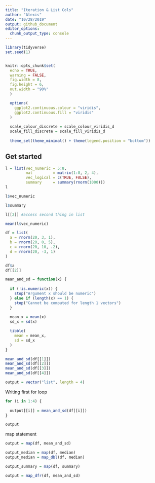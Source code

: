 ```yaml
---
title: "Iteration & List Cols"
author: "Alexis"
date: "10/28/2019"
output: github_document
editor_options: 
  chunk_output_type: console
---
```


```r
library(tidyverse)
set.seed(1)


knitr::opts_chunk$set(
  echo = TRUE,
  warning = FALSE,
  fig.width = 8,
  fig.height = 6,
  out.width = "90%"
  )

  options(
    ggplot2.continuous.colour = "viridis",
    ggplot2.continuous.fill = "viridis"
  )
  
  scale_colour_discrete = scale_colour_viridis_d
  scale_fill_discrete = scale_fill_viridis_d
  
  theme_set(theme_minimal() + theme(legend.position = "bottom"))
```

## Get started

```r
l = list(vec_numeric = 5:8,
         mat         = matrix(1:8, 2, 4),
         vec_logical = c(TRUE, FALSE),
         summary     = summary(rnorm(1000)))
l
```


```r
l$vec_numeric

l$summary

l[[2]] #access second thing in list

mean(l$vec_numeric)
```


```r
df = list(
  a = rnorm(20, 3, 1),
  b = rnorm(20, 0, 5),
  c = rnorm(20, 10, .2),
  d = rnorm(20, -3, 1)
)

df$a
df[[2]]
```


```r
mean_and_sd = function(x) {
  
  if (!is.numeric(x)) {
    stop("Argument x should be numeric")
  } else if (length(x) == 1) {
    stop("Cannot be computed for length 1 vectors")
  }
  
  mean_x = mean(x)
  sd_x = sd(x)

  tibble(
    mean = mean_x, 
    sd = sd_x
  )
}

```

```r
mean_and_sd(df[[1]])
mean_and_sd(df[[2]])
mean_and_sd(df[[3]])
mean_and_sd(df[[4]])
```


```r
output = vector("list", length = 4)

```

Writing first for loop
```r
for (i in 1:4) {
  
  output[[i]] = mean_and_sd(df[[i]])
}

output
```

map statement

```r
output = map(df, mean_and_sd)

output_median = map(df, median)
output_median = map_dbl(df, median)

output_summary = map(df, summary)

output = map_dfr(df, mean_and_sd)
```

